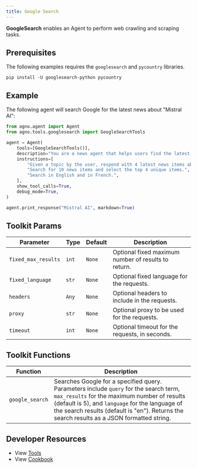 ```yaml
---
title: Google Search
---
```


**GoogleSearch** enables an Agent to perform web crawling and scraping tasks.

## Prerequisites

The following examples requires the `googlesearch` and `pycountry` libraries.

```shell
pip install -U googlesearch-python pycountry
```

## Example

The following agent will search Google for the latest news about "Mistral AI":

```python cookbook/agent_concepts/tools/googlesearch_tools.py
from agno.agent import Agent
from agno.tools.googlesearch import GoogleSearchTools

agent = Agent(
    tools=[GoogleSearchTools()],
    description="You are a news agent that helps users find the latest news.",
    instructions=[
        "Given a topic by the user, respond with 4 latest news items about that topic.",
        "Search for 10 news items and select the top 4 unique items.",
        "Search in English and in French.",
    ],
    show_tool_calls=True,
    debug_mode=True,
)

agent.print_response("Mistral AI", markdown=True)
```

## Toolkit Params

| Parameter           | Type  | Default | Description                                         |
| ------------------- | ----- | ------- | --------------------------------------------------- |
| `fixed_max_results` | `int` | `None`  | Optional fixed maximum number of results to return. |
| `fixed_language`    | `str` | `None`  | Optional fixed language for the requests.           |
| `headers`           | `Any` | `None`  | Optional headers to include in the requests.        |
| `proxy`             | `str` | `None`  | Optional proxy to be used for the requests.         |
| `timeout`           | `int` | `None`  | Optional timeout for the requests, in seconds.      |

## Toolkit Functions

| Function        | Description                                                                                                                                                                                                                                                                            |
| --------------- | -------------------------------------------------------------------------------------------------------------------------------------------------------------------------------------------------------------------------------------------------------------------------------------- |
| `google_search` | Searches Google for a specified query. Parameters include `query` for the search term, `max_results` for the maximum number of results (default is 5), and `language` for the language of the search results (default is "en"). Returns the search results as a JSON formatted string. |

## Developer Resources

- View [Tools](https://github.com/agno-agi/agno/blob/main/libs/agno/agno/tools/googlesearch.py)
- View [Cookbook](https://github.com/agno-agi/agno/blob/main/cookbook/agent_concepts/tools/googlesearch_tools.py)
